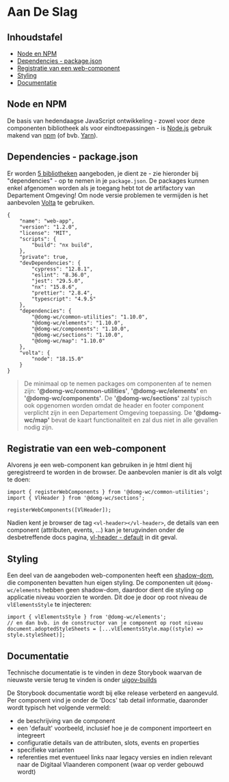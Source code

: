 
<Meta title="Afnemen/Aan De Slag"/>

# Aan De Slag

## Inhoudstafel

- [Node en NPM](#node-en-npm)
- [Dependencies - package.json](#dependencies---packagejson)
- [Registratie van een web-component](#registratie-van-een-web-component)
- [Styling](#styling)
- [Documentatie](#documentatie)


## Node en NPM

De basis van hedendaagse JavaScript ontwikkeling - zowel voor deze componenten bibliotheek als voor eindtoepassingen -
is [Node.js](https://nodejs.org/en) gebruik makend van [npm](https://www.npmjs.com/) (of bvb.
[Yarn](https://yarnpkg.com/)).


## Dependencies - package.json

Er worden [5 bibliotheken](/story/afnemen-artifacts--page) aangeboden, je dient ze - zie hieronder bij "dependencies" -
op te nemen in je `package.json`. De packages kunnen enkel afgenomen worden als je toegang hebt tot de artifactory van
Departement Omgeving! Om node versie problemen te vermijden is het aanbevolen [Volta](https://volta.sh/) te gebruiken.

```
{
    "name": "web-app",
    "version": "1.2.0",
    "license": "MIT",
    "scripts": {
        "build": "nx build",
    },
    "private": true,
    "devDependencies": {
        "cypress": "12.8.1",
        "eslint": "8.36.0",
        "jest": "29.5.0",
        "nx": "15.8.6",
        "prettier": "2.8.4",
        "typescript": "4.9.5"
    },
    "dependencies": {
        "@domg-wc/common-utilities": "1.10.0",
        "@domg-wc/elements": "1.10.0",
        "@domg-wc/components": "1.10.0",
        "@domg-wc/sections": "1.10.0",
        "@domg-wc/map": "1.10.0"
    },
    "volta": {
        "node": "18.15.0"
    }
}
```

> De minimaal op te nemen packages om componenten af te nemen zijn: __'@domg-wc/common-utilities'__,
__'@domg-wc/elements'__ en __'@domg-wc/components'__. De __'@domg-wc/sections'__ zal typisch ook opgenomen worden
omdat de header en footer component verplicht zijn in een Departement Omgeving toepassing. De __'@domg-wc/map'__
bevat de kaart functionaliteit en zal dus niet in alle gevallen nodig zijn.


## Registratie van een web-component

Alvorens je een web-component kan gebruiken in je html dient hij geregistreerd te worden in de browser. De aanbevolen
manier is dit als volgt te doen:

```
import { registerWebComponents } from '@domg-wc/common-utilities';
import { VlHeader } from '@domg-wc/sections';

registerWebComponents([VlHeader]);
```

Nadien kent je browser de tag `<vl-header></vl-header>`, de details van een component (attributen, events, ...) kan je
terugvinden onder de desbetreffende docs pagina, [vl-header - default](/docs/sections-header--header-default)
in dit geval.


## Styling

Een deel van de aangeboden web-componenten heeft een [shadow-dom](https://web.dev/shadowdom-v1/), die componenten
bevatten hun eigen styling. De componenten uit `@domg-wc/elements` hebben geen shadow-dom, daardoor dient die styling op
applicatie niveau voorzien te worden. Dit doe je door op root niveau de `vlElementsStyle` te injecteren:

```
import { vlElementsStyle } from '@domg-wc/elements';
// en dan bvb. in de constructor van je component op root niveau
document.adoptedStyleSheets = [...vlElementsStyle.map((style) => style.styleSheet)];
```


## Documentatie

Technische documentatie is te vinden in deze Storybook waarvan de nieuwste versie terug te vinden is onder
[uigov-builds](https://milieuinfo.github.io/uigov-builds/release/latest/storybook)

De Storybook documentatie wordt bij elke release verbeterd en aangevuld. Per component vind je onder de 'Docs' tab
detail informatie, daaronder wordt typisch het volgende vermeld:

- de beschrijving van de component
- een 'default' voorbeeld, inclusief hoe je de component importeert en integreert
- configuratie details van de attributen, slots, events en properties
- specifieke varianten
- referenties met eventueel links naar legacy versies en indien relevant naar de Digitaal Vlaanderen component (waar op
verder gebouwd wordt)
